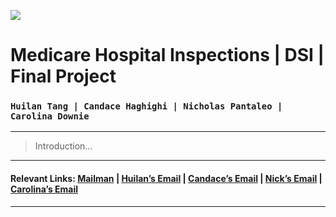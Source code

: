 <br>
<br>
  
![](http://www.columbia.edu/~sw2206/cu_mailman_logo.png)  
  
# **Medicare Hospital Inspections | DSI | Final Project**
### `Huilan Tang | Candace Haghighi | Nicholas Pantaleo | Carolina Downie`

***

> Introduction...

***

#### Relevant Links: [Mailman](https://www.mailman.columbia.edu/) | [Huilan's Email](mailto:ht2448@cumc.columbia.edu) | [Candace's Email](mailto:cbh2134@cumc.columbia.edu) | [Nick's Email](mailto:np2582@cumc.columbia.edu) | [Carolina's Email](mailto:cgd2137@cumc.columbia.edu)

***

<br>
<br>